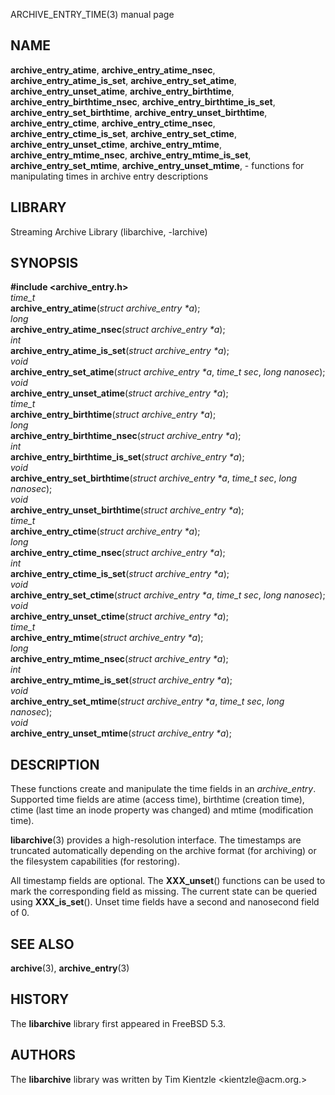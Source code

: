 ARCHIVE_ENTRY_TIME(3) manual page 
== NAME == 
'''archive_entry_atime''', 
'''archive_entry_atime_nsec''', 
'''archive_entry_atime_is_set''', 
'''archive_entry_set_atime''', 
'''archive_entry_unset_atime''', 
'''archive_entry_birthtime''', 
'''archive_entry_birthtime_nsec''', 
'''archive_entry_birthtime_is_set''', 
'''archive_entry_set_birthtime''', 
'''archive_entry_unset_birthtime''', 
'''archive_entry_ctime''', 
'''archive_entry_ctime_nsec''', 
'''archive_entry_ctime_is_set''', 
'''archive_entry_set_ctime''', 
'''archive_entry_unset_ctime''', 
'''archive_entry_mtime''', 
'''archive_entry_mtime_nsec''', 
'''archive_entry_mtime_is_set''', 
'''archive_entry_set_mtime''', 
'''archive_entry_unset_mtime''', 
- functions for manipulating times in archive entry descriptions 
== LIBRARY == 
Streaming Archive Library (libarchive, -larchive) 
== SYNOPSIS == 
'''<nowiki>#include <archive_entry.h></nowiki>''' 
<br> 
''time_t'' 
<br> 
'''archive_entry_atime'''(''struct archive_entry *a''); 
<br> 
''long'' 
<br> 
'''archive_entry_atime_nsec'''(''struct archive_entry *a''); 
<br> 
''int'' 
<br> 
'''archive_entry_atime_is_set'''(''struct archive_entry *a''); 
<br> 
''void'' 
<br> 
'''archive_entry_set_atime'''(''struct archive_entry *a'', ''time_t sec'', ''long nanosec''); 
<br> 
''void'' 
<br> 
'''archive_entry_unset_atime'''(''struct archive_entry *a''); 
<br> 
''time_t'' 
<br> 
'''archive_entry_birthtime'''(''struct archive_entry *a''); 
<br> 
''long'' 
<br> 
'''archive_entry_birthtime_nsec'''(''struct archive_entry *a''); 
<br> 
''int'' 
<br> 
'''archive_entry_birthtime_is_set'''(''struct archive_entry *a''); 
<br> 
''void'' 
<br> 
'''archive_entry_set_birthtime'''(''struct archive_entry *a'', ''time_t sec'', ''long nanosec''); 
<br> 
''void'' 
<br> 
'''archive_entry_unset_birthtime'''(''struct archive_entry *a''); 
<br> 
''time_t'' 
<br> 
'''archive_entry_ctime'''(''struct archive_entry *a''); 
<br> 
''long'' 
<br> 
'''archive_entry_ctime_nsec'''(''struct archive_entry *a''); 
<br> 
''int'' 
<br> 
'''archive_entry_ctime_is_set'''(''struct archive_entry *a''); 
<br> 
''void'' 
<br> 
'''archive_entry_set_ctime'''(''struct archive_entry *a'', ''time_t sec'', ''long nanosec''); 
<br> 
''void'' 
<br> 
'''archive_entry_unset_ctime'''(''struct archive_entry *a''); 
<br> 
''time_t'' 
<br> 
'''archive_entry_mtime'''(''struct archive_entry *a''); 
<br> 
''long'' 
<br> 
'''archive_entry_mtime_nsec'''(''struct archive_entry *a''); 
<br> 
''int'' 
<br> 
'''archive_entry_mtime_is_set'''(''struct archive_entry *a''); 
<br> 
''void'' 
<br> 
'''archive_entry_set_mtime'''(''struct archive_entry *a'', ''time_t sec'', ''long nanosec''); 
<br> 
''void'' 
<br> 
'''archive_entry_unset_mtime'''(''struct archive_entry *a''); 
== DESCRIPTION == 
These functions create and manipulate the time fields in an 
''archive_entry''. 
Supported time fields are atime (access time), birthtime (creation time), 
ctime (last time an inode property was changed) and mtime (modification time). 

'''libarchive'''(3) 
provides a high-resolution interface. 
The timestamps are truncated automatically depending on the archive format 
(for archiving) or the filesystem capabilities (for restoring). 

All timestamp fields are optional. 
The 
'''XXX_unset'''() 
functions can be used to mark the corresponding field as missing. 
The current state can be queried using 
'''XXX_is_set'''(). 
Unset time fields have a second and nanosecond field of 0. 
== SEE ALSO == 
'''archive'''(3), 
'''archive_entry'''(3) 
== HISTORY == 
The 
'''libarchive''' 
library first appeared in 
FreeBSD 5.3. 
== AUTHORS == 
The 
'''libarchive''' 
library was written by 
Tim Kientzle  &lt;kientzle@acm.org.&gt; 

